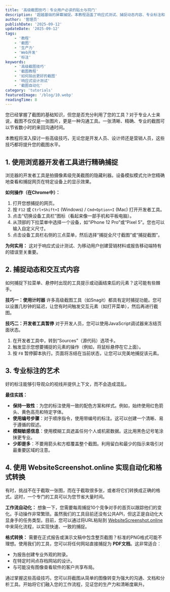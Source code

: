 ```yaml
---
title: '高级截图技巧：专业用户必读的贴士与窍门'
description: '超越基础的屏幕捕捉。本教程涵盖了响应式测试、捕捉动态内容、专业标注和自动化工作流等高级技巧。'
author: '管理员'
publishDate: '2025-09-12'
updateDate: '2025-09-12'
tags:
    - '教程'
    - '截图'
    - '生产力'
    - 'Web开发'
    - '标注'
keywords:
    - '高级截图技巧'
    - '截图教程'
    - '如何拍出更好的截图'
    - '响应式设计测试'
    - '截图自动化'
category: 'tutorials'
featuredImage: '/blog/10.webp'
readingTime: 8
---
```


您已经掌握了截图的基础知识，但您是否充分利用了您的工具？对于专业人士来说，截图不仅仅是一张图片，更是一种沟通工具。一张清晰、精确、专业的截图可以节省数小时的来回沟通时间。

本教程将深入探讨一些高级技巧，无论您是开发人员、设计师还是营销人员，这些技巧都将提升您的截图水平。

## 1. 使用浏览器开发者工具进行精确捕捉

浏览器的开发者工具是拍摄像素级完美截图的隐藏利器。设备模拟模式允许您精确地查看和捕捉网页在特定设备上的显示效果。

**如何操作（在Chrome中）：**
1.  打开您想捕捉的网页。
2.  按 `F12` 或 `Ctrl+Shift+I` (Windows) / `Cmd+Option+I` (Mac) 打开开发者工具。
3.  点击“切换设备工具栏”图标（看起来像一部手机和平板电脑）。
4.  从顶部的下拉菜单中选择一个设备，如“iPhone 12 Pro”或“Pixel 5”。您也可以输入自定义尺寸。
5.  点击设备工具栏右侧的三点菜单，然后选择“捕捉全尺寸截图”或“捕捉截图”。

**为何实用：** 这对于响应式设计测试、为移动用户创建营销材料或报告移动端特有的错误至关重要。

## 2. 捕捉动态和交互式内容

如何捕捉下拉菜单、悬停时出现的工具提示或动画结束后的元素？这可能有些棘手。

**技巧一：使用计时器**
许多高级截图工具（如Snagit）都具有定时捕捉功能。您可以设置几秒钟的延迟，让您有时间触发交互元素（如打开菜单），然后再进行截图。

**技巧二：开发者工具暂停**
对于开发人员，您可以使用JavaScript调试器来冻结页面状态。
1.  在开发者工具中，转到“Sources”（源代码）选项卡。
2.  触发显示您想要捕捉的元素的操作（例如，将鼠标悬停在它上面）。
3.  按 `F8` 暂停脚本执行。页面将冻结在当前状态，让您可以完美地捕捉该元素。

## 3. 专业标注的艺术

好的标注能够引导观众的视线并提供上下文，而不会造成混乱。

**最佳实践：**
*   **保持一致性**：为您的标注使用一致的配色方案和样式。例如，始终使用红色箭头、黄色高亮和特定字体。
*   **使用编号步骤**：对于顺序指令，使用带编号的标注。这可以创建一个清晰、易于遵循的叙述。
*   **模糊敏感信息**：使用模糊工具遮盖任何个人或机密数据。这比用黑色记号笔涂抹更专业。
*   **少即是多**：不要用箭头和方框覆盖整个截图。利用留白和最少的指示来吸引对最重要区域的注意。

## 4. 使用 WebsiteScreenshot.online 实现自动化和格式转换

有时，挑战不在于截取一张图，而在于截取很多张，或者将它们转换成正确的格式。这时，一个专门的工具可以为您节省大量时间。

**工作流自动化：**
想象一下，您需要每周捕捉10个竞争对手的首页以跟踪他们的变化。手动操作非常繁琐。虽然我们的工具目前还没有公共API，但这正是自动化大显身手的任务类型。目前，您可以通过将URL粘贴到 [WebsiteScreenshot.online](https://websitescreenshot.online) 中来简化流程，以实现快速、一致的捕捉。

**格式转换：**
需要在正式报告或演示文稿中包含整页截图？标准的PNG格式可能不理想。使用我们的工具，您可以将任何网站直接捕捉为 **PDF文档**。这非常适合：
*   为报告创建专业外观的附录。
*   在特定时间点存档网站的设计。
*   与可能没有图像查看软件的客户共享布局。

通过掌握这些高级技巧，您可以将截图从简单的图像转变为强大的沟通、文档和分析工具。开始将它们融入您的工作流程，见证您的生产力和清晰度飙升。
